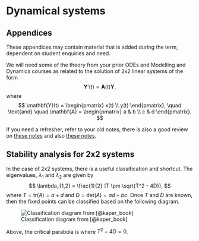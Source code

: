 # Dynamical systems {#sec-appendix-dyn}

:::{.callout-tip}
## Appendices

These appendices may contain material that is added during the term, dependent on student enquiries and need.
:::

We will need some of the theory from your prior ODEs and Modelling and Dynamics courses as related to the solution of 2x2 linear systems of the form
$$
\mathbf{Y}'(t) = \mathbf{A}(t) \mathbf{Y},
$$ 
where
$$
\mathbf{Y}(t) = \begin{pmatrix}
x(t) \\
y(t)
\end{pmatrix}, \quad \text{and} \quad 
\mathbf{A} = \begin{pmatrix}
a & b \\
c & d
\end{pmatrix}.
$$ 

If you need a refresher, refer to your old notes; there is also a good review on [these notes](https://www.ndsu.edu/pubweb/~novozhil/Teaching/266%20Data/lecture_23.pdf) and also [these notes](https://tutorial.math.lamar.edu/Classes/DE/SystemsIntro.aspx).

## Stability analysis for 2x2 systems

In the case of 2x2 systems, there is a useful classification and shortcut. The eigenvalues, $\lambda_1$ and $\lambda_2$ are given by 
$$
\lambda_{1,2} = \frac{1}{2} (T \pm \sqrt{T^2 - 4D}),
$$ 
where $T = \mathrm{tr}(A) = a + d$ and $D = \mathrm{det}(A) = ad - bc$. Once $T$ and $D$ are known, then the fixed points can be classified based on the following diagram.  

![Classification diagram from [@kaper_book]](img/2023-04-27-11-26-26.png){#fig-phaseclassify}

Above, the critical parabola is where $T^2 - 4D = 0$. 


